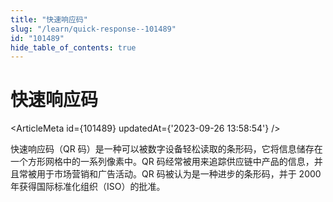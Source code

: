 ```yaml
---
title: "快速响应码"
slug: "/learn/quick-response--101489"
id: "101489"
hide_table_of_contents: true
---
```



# 快速响应码

<ArticleMeta id={101489} updatedAt={'2023-09-26 13:58:54'} />
<div className='border-solid border-b border-t-0 my-4 border-[var(--ifm-color-gray-300)]' />

快速响应码（QR 码）是一种可以被数字设备轻松读取的条形码，它将信息储存在一个方形网格中的一系列像素中。QR 码经常被用来追踪供应链中产品的信息，并且常被用于市场营销和广告活动。QR 码被认为是一种进步的条形码，并于 2000 年获得国际标准化组织（ISO）的批准。
